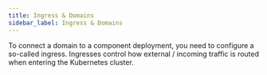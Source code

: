 ```yaml
---
title: Ingress & Domains
sidebar_label: Ingress & Domains
---
```



To connect a domain to a component deployment, you need to configure a so-called ingress. Ingresses control how external / incoming traffic is routed when entering the Kubernetes cluster.

<SectionIngressExample/>
